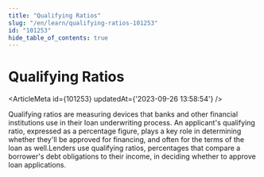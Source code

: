 ```yaml
---
title: "Qualifying Ratios"
slug: "/en/learn/qualifying-ratios-101253"
id: "101253"
hide_table_of_contents: true
---
```



# Qualifying Ratios

<ArticleMeta id={101253} updatedAt={'2023-09-26 13:58:54'} />
<div className='border-solid border-b border-t-0 my-4 border-[var(--ifm-color-gray-300)]' />

Qualifying ratios are measuring devices that banks and other financial institutions use in their loan underwriting process. An applicant's qualifying ratio, expressed as a percentage figure, plays a key role in determining whether they'll be approved for financing, and often for the terms of the loan as well.Lenders use qualifying ratios, percentages that compare a borrower's debt obligations to their income, in deciding whether to approve loan applications.

